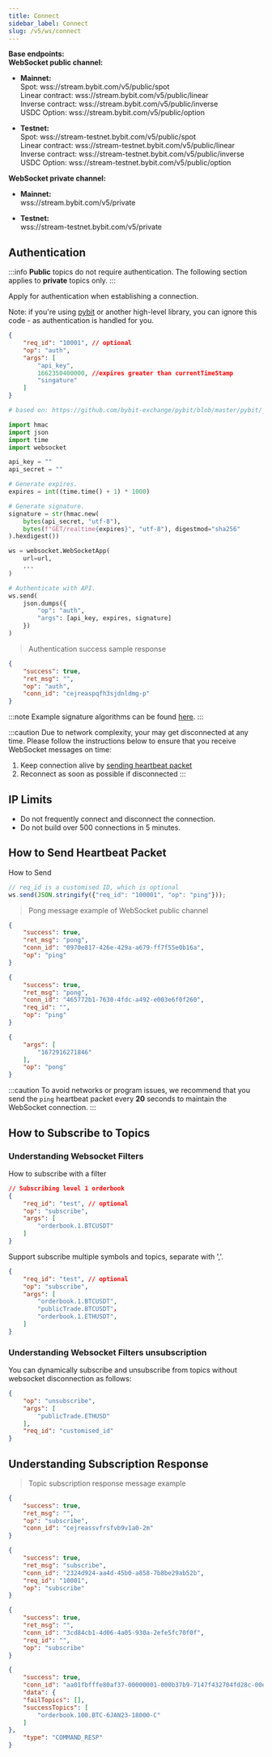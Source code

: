 ```yaml
---
title: Connect
sidebar_label: Connect
slug: /v5/ws/connect
---
```


**Base endpoints:**<br/>
**WebSocket public channel:**
- **Mainnet:**<br/>
Spot: wss://stream.bybit.com/v5/public/spot<br/>
Linear contract: wss://stream.bybit.com/v5/public/linear<br/>
Inverse contract: wss://stream.bybit.com/v5/public/inverse<br/>
USDC Option: wss://stream.bybit.com/v5/public/option

- **Testnet:**<br/>
Spot: wss://stream-testnet.bybit.com/v5/public/spot<br/>
Linear contract: wss://stream-testnet.bybit.com/v5/public/linear<br/>
Inverse contract: wss://stream-testnet.bybit.com/v5/public/inverse<br/>
USDC Option: wss://stream-testnet.bybit.com/v5/public/option

**WebSocket private channel:**
- **Mainnet:**<br/>
wss://stream.bybit.com/v5/private<br/>

- **Testnet:**<br/>
wss://stream-testnet.bybit.com/v5/private

## Authentication
:::info
<b>Public</b> topics do not require authentication. The following section applies to <b>private</b> topics only.
:::

<p>Apply for authentication when establishing a connection.</p>
<p>Note: if you're using <a href="https://github.com/bybit-exchange/pybit">pybit</a> or another high-level library, you can ignore this code - as authentication is handled for you.</p>

```json
{
    "req_id": "10001", // optional
    "op": "auth",
    "args": [
        "api_key",
        1662350400000, //expires greater than currentTimeStamp
        "singature"
    ]
}
```

```python
# based on: https://github.com/bybit-exchange/pybit/blob/master/pybit/_http_manager.py

import hmac
import json
import time
import websocket

api_key = ""
api_secret = ""

# Generate expires.
expires = int((time.time() + 1) * 1000)

# Generate signature.
signature = str(hmac.new(
    bytes(api_secret, "utf-8"),
    bytes(f"GET/realtime{expires}", "utf-8"), digestmod="sha256"
).hexdigest())

ws = websocket.WebSocketApp(
    url=url,
    ...
)

# Authenticate with API.
ws.send(
    json.dumps({
        "op": "auth",
        "args": [api_key, expires, signature]
    })
)
```

> Authentication success sample response

```json
{
    "success": true,
    "ret_msg": "",
    "op": "auth",
    "conn_id": "cejreaspqfh3sjdnldmg-p"
}
```

:::note
Example signature algorithms can be found <a href="https://github.com/bybit-exchange/api-usage-examples">here</a>.
:::

:::caution
Due to network complexity, your may get disconnected at any time. Please follow the instructions below to ensure that you receive WebSocket messages on time:
1. Keep connection alive by [sending heartbeat packet](connect#how-to-send-heartbeat-packet)
2. Reconnect as soon as possible if disconnected
:::

## IP Limits
* Do not frequently connect and disconnect the connection.
* Do not build over 500 connections in 5 minutes.

## How to Send Heartbeat Packet
How to Send

```javascript
// req_id is a customised ID, which is optional
ws.send(JSON.stringify({"req_id": "100001", "op": "ping"}));
```

> Pong message example of WebSocket public channel

<Tabs>
<TabItem value="spot" label="Spot">

```json
{
    "success": true,
    "ret_msg": "pong",
    "conn_id": "0970e817-426e-429a-a679-ff7f55e0b16a",
    "op": "ping"
}
```

</TabItem>

<TabItem value="future" label="Linear|Inverse">

```json
{
    "success": true,
    "ret_msg": "pong",
    "conn_id": "465772b1-7630-4fdc-a492-e003e6f0f260",
    "req_id": "",
    "op": "ping"
}
```

</TabItem>

<TabItem value="option" label="Option">

```json
{
    "args": [
        "1672916271846"
    ],
    "op": "pong"
}
```

</TabItem>
</Tabs>

:::caution
To avoid networks or program issues, we recommend that you send the <code>ping</code> heartbeat packet every <b>20</b> seconds to maintain the WebSocket connection.
:::

## How to Subscribe to Topics
### Understanding Websocket Filters

How to subscribe with a filter

```json
// Subscribing level 1 orderbook
{
    "req_id": "test", // optional
    "op": "subscribe",
    "args": [
        "orderbook.1.BTCUSDT"
    ]
}
```

Support subscribe multiple symbols and topics, separate with ','.

```json
{
    "req_id": "test", // optional
    "op": "subscribe",
    "args": [
        "orderbook.1.BTCUSDT",
        "publicTrade.BTCUSDT"，
        "orderbook.1.ETHUSDT",
    ]
}
```

### Understanding Websocket Filters unsubscription

You can dynamically subscribe and unsubscribe from topics without websocket disconnection as follows:

```json
{
    "op": "unsubscribe",
    "args": [
        "publicTrade.ETHUSD"
    ],
    "req_id": "customised_id"
}
```

## Understanding Subscription Response
> Topic subscription response message example

<Tabs>
<TabItem value="private" label="wss-private">

```json
{
    "success": true,
    "ret_msg": "",
    "op": "subscribe",
    "conn_id": "cejreassvfrsfvb9v1a0-2m"
}
```

</TabItem>

<TabItem value="public-spot" label="wss-public-Spot">

```json
{
    "success": true,
    "ret_msg": "subscribe",
    "conn_id": "2324d924-aa4d-45b0-a858-7b8be29ab52b",
    "req_id": "10001",
    "op": "subscribe"
}
```

</TabItem>

<TabItem value="public-future" label="wss-public-Linear|Inverse">

```json
{
    "success": true,
    "ret_msg": "",
    "conn_id": "3cd84cb1-4d06-4a05-930a-2efe5fc70f0f",
    "req_id": "",
    "op": "subscribe"
}
```

</TabItem>

<TabItem value="public-option" label="wss-public-Option">

```json
{
    "success": true,
    "conn_id": "aa01fbfffe80af37-00000001-000b37b9-7147f432704fd28c-00e1c172",
    "data": {
    "failTopics": [],
    "successTopics": [
        "orderbook.100.BTC-6JAN23-18000-C"
    ]
},
    "type": "COMMAND_RESP"
}
```

</TabItem>
</Tabs>